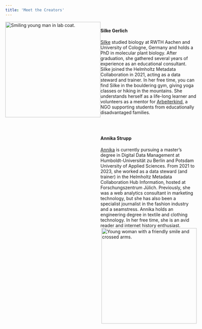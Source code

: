 ```yaml
---
title: 'Meet the Creators'
---
```


<span style="display: flex;">
<img src="fig/portraitSilke.png" height="300px" alt="Smiling young man in lab coat." class="figure mx-auto d-block">
<span>
<h4 style="display:flex">Silke Gerlich</h4>
[Silke](https://orcid.org/0000-0003-3043-5657) studied biology at RWTH Aachen and University of Cologne, Germany and holds a PhD in molecular plant biology. After graduation, she gathered several years of experience as an educational consultant. Silke joined the Helmholtz Metadata Collaboration in 2021, acting as a data steward and trainer.
In her free time, you can find Silke in the bouldering gym, giving yoga classes or hiking in the mountains. She understands herself as a life-long learner and volunteers as a mentor for [Arbeiterkind](https://arbeiterkind.de/), a NGO supporting students from educationally disadvantaged families.</span>
</span>

<br>

<span style="display:flex;">
<span>
<h4 style="display:flex;">Annika Strupp</h4>
[Annika](https://orcid.org/0000-0002-0070-4337) is currently pursuing a master's degree in Digital Data Management at Humboldt-Universität zu Berlin and Potsdam University of Applied Sciences. From 2021 to 2023, she worked as a data steward (and trainer) in the Helmholtz Metadata Collaboration Hub Information, hosted at Forschungszentrum Jülich. Previously, she was a web analytics consultant in marketing technology, but she has also been a specialist journalist in the fashion industry and a seamstress. Annika holds an engineering degree in textile and clothing technology. In her free time, she is an avid reader and internet history enthusiast. </span>
<img src="fig/portraitAnnika.png" align="right" height="300px" alt="Young woman with a friendly smile and crossed arms." class="figure mx-auto d-block"></span>

